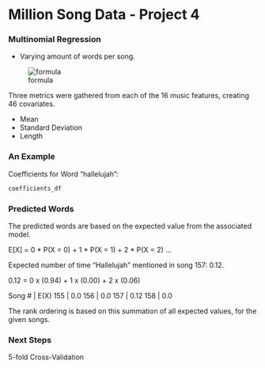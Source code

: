 # Million Song Data - Project 4


### Multinomial Regression

- Varying amount of words per song.

![formula](https://github.com/TZstatsADS/Fall2016-proj4-wraikes/blob/master/figs/multinomial_regression.png)
  
Three metrics were gathered from each of the 16 music features, creating 46 covariates.

* Mean
* Standard Deviation
* Length

### An Example

Coefficients for Word "hallelujah":

```r
coefficients_df
```

### Predicted Words

The predicted words are based on the expected value from the associated model.

E[X] = 0 * P(X = 0) + 1 * P(X = 1) + 2 * P(X = 2) ...

Expected number of time "Hallelujah" mentioned in song 157: 0.12.

0.12 = 0 x (0.94) + 1 x (0.00) + 2 x (0.06)

Song # | E(X)
155 | 0.0
156 | 0.0
157 | 0.12
158 | 0.0


The rank ordering is based on this summation of all expected values, for the given songs.

### Next Steps

5-fold Cross-Validation
